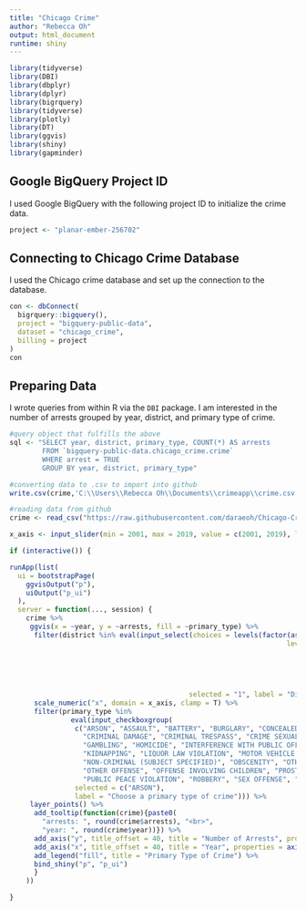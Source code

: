 ---
title: "Chicago Crime"
author: "Rebecca Oh"
output: html_document
runtime: shiny
---

```{r load_packages, include=FALSE}
library(tidyverse)
library(DBI)
library(dbplyr)
library(dplyr)
library(bigrquery)
library(tidyverse)
library(plotly)
library(DT)
library(ggvis)
library(shiny)
library(gapminder)
```

## Google BigQuery Project ID

I used Google BigQuery with the following project ID to initialize the crime data.

```{r}
project <- "planar-ember-256702"
```

## Connecting to Chicago Crime Database

I used the Chicago crime database and set up the connection to the database.

```{r}
con <- dbConnect(
  bigrquery::bigquery(),
  project = "bigquery-public-data",
  dataset = "chicago_crime",
  billing = project
)
con 
```

## Preparing Data

I wrote queries from within R via the `DBI` package. I am interested in the number of arrests grouped by year, district, and primary type of crime.

```{r}
#query object that fulfills the above
sql <- "SELECT year, district, primary_type, COUNT(*) AS arrests 
        FROM `bigquery-public-data.chicago_crime.crime` 
        WHERE arrest = TRUE
        GROUP BY year, district, primary_type"

#converting data to .csv to import into github
write.csv(crime,'C:\\Users\\Rebecca Oh\\Documents\\crimeapp\\crime.csv', row.names = FALSE)

#reading data from github
crime <- read_csv("https://raw.githubusercontent.com/daraeoh/Chicago-Crime-App/master/crime.csv")
```

```{r}
x_axis <- input_slider(min = 2001, max = 2019, value = c(2001, 2019), label = "Range of Years", sep = "")

if (interactive()) {

runApp(list(
  ui = bootstrapPage(
    ggvisOutput("p"),
    uiOutput("p_ui")
  ),
  server = function(..., session) {
    crime %>%
     ggvis(x = ~year, y = ~arrests, fill = ~primary_type) %>%
      filter(district %in% eval(input_select(choices = levels(factor(as.vector(unique(crime$district)), 
                                                                    levels = c("1", "2", "3", "4", "5", 
                                                                                "6", "7", "8", "9", "10", 
                                                                                "11", "12", "14", "15", 
                                                                                "16", "17", "18", "19", 
                                                                                "20", "21", "22", "24", 
                                                                                "25", "31"))), 
                                            selected = "1", label = "District"))) %>%
      scale_numeric("x", domain = x_axis, clamp = T) %>%
      filter(primary_type %in% 
               eval(input_checkboxgroup(
                c("ARSON", "ASSAULT", "BATTERY", "BURGLARY", "CONCEALED CARRY LICENSE VIOLATION", 
                  "CRIMINAL DAMAGE", "CRIMINAL TRESPASS", "CRIME SEXUAL ASSAULT", "DECEPTIVE PRACTICE", 
                  "GAMBLING", "HOMICIDE", "INTERFERENCE WITH PUBLIC OFFICER", "INTIMIDATION", 
                  "KIDNAPPING", "LIQUOR LAW VIOLATION", "MOTOR VEHICLE THEFT", "NARCOTICS", 
                  "NON-CRIMINAL (SUBJECT SPECIFIED)", "OBSCENITY", "OTHER NARCOTIC VIOLATION", 
                  "OTHER OFFENSE", "OFFENSE INVOLVING CHILDREN", "PROSTITUTION", "PUBLIC INDECENCY", 
                  "PUBLIC PEACE VIOLATION", "ROBBERY", "SEX OFFENSE", "STALKING", "THEFT", "WEAPONS VIOLATION"), 
                selected = c("ARSON"),
                label = "Choose a primary type of crime"))) %>%
     layer_points() %>%
      add_tooltip(function(crime){paste0(
        "arrests: ", round(crime$arrests), "<br>",
        "year: ", round(crime$year))}) %>%
      add_axis("y", title_offset = 40, title = "Number of Arrests", properties = axis_props(title = list(fontSize = 15))) %>%
      add_axis("x", title_offset = 40, title = "Year", properties = axis_props(title = list(fontSize = 15)), format = "####") %>%
      add_legend("fill", title = "Primary Type of Crime") %>%
      bind_shiny("p", "p_ui")
      }
    ))

}
```